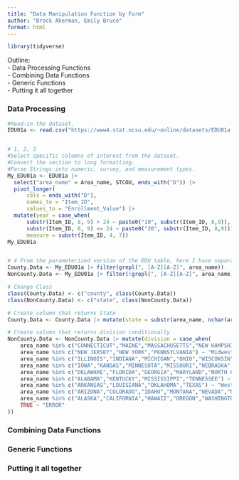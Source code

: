 ```yaml
---
title: "Data Manipulation Function by Form"
author: "Brock Akerman, Emily Bruce"
format: html
---
```


```r
library(tidyverse)
```

Outline:\
- Data Processing Functions\
- Combining Data Functions\
- Generic Functions\
- Putting it all together\

### Data Processing

```r
#Read-in the dataset.
EDU01a <- read.csv("https://www4.stat.ncsu.edu/~online/datasets/EDU01a.csv")


# 1, 2, 3
#Select specific columns of interest from the dataset.
#Convert the section to long formatting. 
#Parse Strings into numeric, survey, and measurement types.  
My_EDU01a <- EDU01a |>
  select("area_name" = Area_name, STCOU, ends_with("D")) |>
  pivot_longer(
      cols = ends_with("D"),
      names_to = "Item_ID",
      values_to = "Enrollment_Value") |>
  mutate(year = case_when(
      substr(Item_ID, 8, 9) > 24 ~ paste0("19", substr(Item_ID, 8,9)),  
      substr(Item_ID, 8, 9) <= 24 ~ paste0("20", substr(Item_ID, 8,9))),
      measure = substr(Item_ID, 4, 7))
My_EDU01a


# 4 From the parameterized version of the EDU table, here I have separated out the two tables by county and non-county. 
County.Data <- My_EDU01a |> filter(grepl(", [A-Z][A-Z]", area_name))
NonCounty.Data <- My_EDU01a |> filter(!grepl(", [A-Z][A-Z]", area_name))

# Change Class
class(County.Data) <- c("county", class(County.Data))
class(NonCounty.Data) <- c("state", class(NonCounty.Data))

# Create column that returns State
County.Data <- County.Data |> mutate(state = substr(area_name, nchar(area_name) - 1, nchar(area_name)))

# Create column that returns division conditionally  
NonCounty.Data <- NonCounty.Data |> mutate(division = case_when(
    area_name %in% c("CONNECTICUT","MAINE","MASSACHUSETTS","NEW HAMPSHIRE","RHODE ISLAND","VERMONT") ~ "New England",
    area_name %in% c("NEW JERSEY","NEW YORK","PENNSYLVANIA") ~ "Midwest",
    area_name %in% c("ILLINOIS","INDIANA","MICHIGAN","OHIO","WISCONSIN") ~ "East North Central",
    area_name %in% c("IOWA","KANSAS","MINNESOTA","MISSOURI","NEBRASKA","NORTH DAKOTA","SOUTH DAKOTA") ~ "West North Central",
    area_name %in% c("DELAWARE","FLORIDA","GEORGIA","MARYLAND","NORTH CAROLINA","SOUTH CAROLINA","VIRGINIA","WASHINGTON, D.C.","WEST VIRGINIA") ~ "South Atlantic",
    area_name %in% c("ALABAMA","KENTUCKY","MISSISSIPPI","TENNESSEE") ~ "East South Central",
    area_name %in% c("ARKANSAS","LOUISIANA","OKLAHOMA","TEXAS") ~ "West South Central",
    area_name %in% c("ARIZONA","COLORADO","IDAHO","MONTANA","NEVADA","NEW MEXICO","UTAH","WYOMING") ~ "Mountain",
    area_name %in% c("ALASKA","CALIFORNIA","HAWAII","OREGON","WASHINGTON") ~ "Pacific",
    TRUE ~ "ERROR"
))
```
  
### Combining Data Functions

### Generic Functions

### Putting it all together

